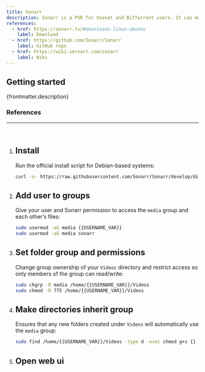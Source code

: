 ```yaml
---
title: Sonarr
description: Sonarr is a PVR for Usenet and BitTorrent users. It can monitor multiple RSS feeds for new episodes of your favorite shows and will grab, sort and rename them.
references:
  - href: https://sonarr.tv/#downloads-linux-ubuntu
    label: Download
  - href: https://github.com/Sonarr/Sonarr
    label: GitHub repo
  - href: https://wiki.servarr.com/sonarr
    label: Wiki
---
```



## Getting started

<p>{frontmatter.description}</p>

### References

<ReferenceLinks references={frontmatter.references} />

---

<br />

<Steps>

1.  ## Install

    Run the official install script for Debian-based systems:

    ```sh
    curl -o- https://raw.githubusercontent.com/Sonarr/Sonarr/develop/distribution/debian/install.sh | sudo bash
    ```

2.  ## Add user to groups

    Give your user and Sonarr permission to access the `media` group and each other’s files:

    ```sh
    sudo usermod -aG media {{USERNAME_VAR}}
    sudo usermod -aG media sonarr
    ```

3.  ## Set folder group and permissions

    Change group ownership of your `Videos` directory and restrict access so only members of the group can read/write:

    ```sh
    sudo chgrp -R media /home/{{USERNAME_VAR}}/Videos
    sudo chmod -R 775 /home/{{USERNAME_VAR}}/Videos
    ```

4.  ## Make directories inherit group

    Ensures that any new folders created under `Videos` will automatically use the `media` group:

    ```sh
    sudo find /home/{{USERNAME_VAR}}/Videos -type d -exec chmod g+s {} +
    ```

5.  ## Open web ui

    <OpenWebUI port="8989" />

</Steps>
